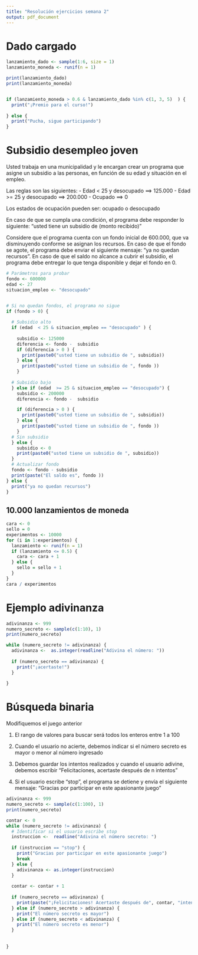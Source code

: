 ```yaml
---
title: "Resolución ejercicios semana 2"
output: pdf_document
---
```



# Dado cargado

```r
lanzamiento_dado <- sample(1:6, size = 1)
lanzamiento_moneda <- runif(n = 1)

print(lanzamiento_dado)
print(lanzamiento_moneda)


if (lanzamiento_moneda > 0.6 & lanzamiento_dado %in% c(1, 3, 5)  ) {
  print("¡Premio para el curso!")  
  
} else {
  print("Pucha, sigue participando")
}

```



# Subsidio desempleo joven

Usted trabaja en una municipalidad y le encargan crear un programa que asigne un subsidio a las personas, en función de su edad y situación en el empleo. 

Las reglas son las siguientes:
- Edad < 25 y desocupado ==> 125.000
- Edad >= 25 y desocupado ==> 200.000
- Ocupado ==> 0

Los estados de ocupación pueden ser: ocupado o desocupado

En caso de que se cumpla una condición, el programa debe responder lo siguiente: "usted tiene un subsidio de (monto recibido)"

Considere que el programa cuenta con un fondo inicial de 600.000, que va disminuyendo conforme se asignan los recursos. En caso de que el fondo se agote, el programa debe enviar el siguiente mensaje: "ya no quedan recursos". En caso de que el saldo no alcance a cubrir el subsidio, el programa debe entregar lo que tenga disponible y dejar el fondo en 0.    




```r
# Parámetros para probar
fondo <- 600000
edad <- 27
situacion_empleo <- "desocupado" 


# Si no quedan fondos, el programa no sigue
if (fondo > 0) {
  
  # Subsidio alto
  if (edad  < 25 & situacion_empleo == "desocupado" ) {
    
    subsidio <- 125000
    diferencia <- fondo -  subsidio
    if (diferencia > 0 ) {
      print(paste0("usted tiene un subsidio de ", subsidio))
    } else {
      print(paste0("usted tiene un subsidio de ", fondo ))
    }
    
  # Subsidio bajo
  } else if (edad  >= 25 & situacion_empleo == "desocupado") {
    subsidio <- 200000
    diferencia <- fondo -  subsidio

    if (diferencia > 0 ) {
      print(paste0("usted tiene un subsidio de ", subsidio))
    } else {
      print(paste0("usted tiene un subsidio de ", fondo ))
    }
  # Sin subsidio
  } else {
    subsidio <- 0
    print(paste0("usted tiene un subsidio de ", subsidio))
  }
  # Actualizar fondo
  fondo <- fondo - subsidio
  print(paste("El saldo es", fondo ))
} else {
  print("ya no quedan recursos")
}

```

## 10.000 lanzamientos de moneda

```r
cara <- 0
sello = 0
experimentos <- 10000 
for (i in 1:experimentos) {
  lanzamiento <- runif(n = 1)
  if (lanzamiento <= 0.5) {
    cara <- cara + 1
  } else {
    sello = sello + 1
  }
}
cara / experimentos
```

# Ejemplo adivinanza

```r
adivinanza <- 999
numero_secreto <- sample(c(1:10), 1) 
print(numero_secreto)

while (numero_secreto != adivinanza) {
  adivinanza <-  as.integer(readline("Adivina el número: "))   
  
  if (numero_secreto == adivinanza) {
    print("¡acertaste!")
  }
  
}

```



# Búsqueda binaria

Modifiquemos el juego anterior

1. El rango de valores para buscar será todos los enteros entre 1 a 100

2. Cuando el usuario no acierte, debemos indicar si el número secreto es mayor o menor al número ingresado  

3. Debemos guardar los intentos realizados y cuando el usuario adivine, debemos escribir "Felicitaciones, acertaste después de n intentos" 

4. Si el usuario escribe "stop", el programa se detiene y envía el siguiente mensaje: "Gracias por participar en este apasionante juego" 


```r

adivinanza <- 999
numero_secreto <- sample(c(1:100), 1) 
print(numero_secreto)

contar <- 0
while (numero_secreto != adivinanza) {
  # Identificar si el usuario escribe stop
  instruccion <-  readline("Adivina el número secreto: ")   
  
  if (instruccion == "stop") {
    print("Gracias por participar en este apasionante juego")
    break
  } else {
    adivinanza <- as.integer(instruccion)
  }
  
  contar <- contar + 1
  
  if (numero_secreto == adivinanza) {
    print(paste("¡Felicitaciones! Acertaste después de", contar, "intentos"))
  } else if (numero_secreto > adivinanza) {
    print("El número secreto es mayor")
  } else if (numero_secreto < adivinanza) {
    print("El número secreto es menor")
  }
  
  
}
```






